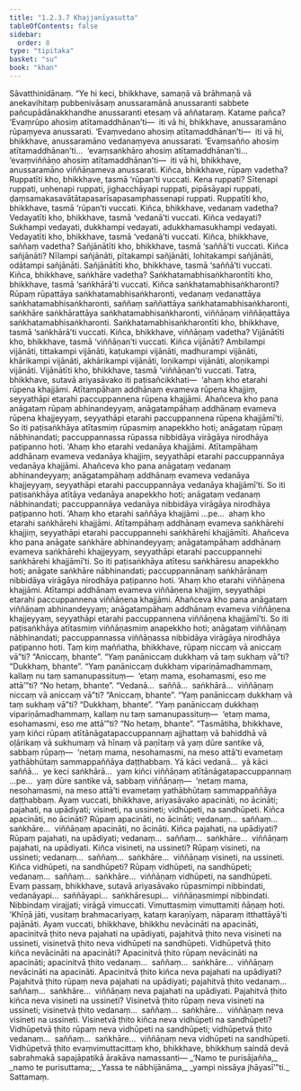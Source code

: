 ```yaml
---
title: "1.2.3.7 Khajjanīyasutta"
tableOfContents: false
sidebar:
  order: 8
type: "tipitaka"
basket: "su"
book: "khan"
---
```



<DynamicBreadcrumb />

<Division number="79" book="khan">

<Paragraph number="407" book="khan">
Sāvatthinidānaṃ. “Ye hi keci, bhikkhave, samaṇā vā brāhmaṇā vā anekavihitaṃ pubbenivāsaṃ anussaramānā anussaranti sabbete pañcupādānakkhandhe anussaranti etesaṃ vā aññataraṃ. Katame pañca? ‘Evaṃrūpo ahosiṃ atītamaddhānan’ti—  iti vā hi, bhikkhave, anussaramāno rūpaṃyeva anussarati. ‘Evaṃvedano ahosiṃ atītamaddhānan’ti—  iti vā hi, bhikkhave, anussaramāno vedanaṃyeva anussarati. ‘Evaṃsañño ahosiṃ atītamaddhānan’ti…  ‘evaṃsaṅkhāro ahosiṃ atītamaddhānan’ti…  ‘evaṃviññāṇo ahosiṃ atītamaddhānan’ti—  iti vā hi, bhikkhave, anussaramāno viññāṇameva anussarati.
</Paragraph>

<Paragraph number="408" book="khan">
Kiñca, bhikkhave, rūpaṃ vadetha? Ruppatīti kho, bhikkhave, tasmā ‘rūpan’ti vuccati. Kena ruppati? Sītenapi ruppati, uṇhenapi ruppati, jighacchāyapi ruppati, pipāsāyapi ruppati, ḍaṃsamakasavātātapasarīsapasamphassenapi ruppati. Ruppatīti kho, bhikkhave, tasmā ‘rūpan’ti vuccati.
</Paragraph>

<Paragraph number="409" book="khan">
Kiñca, bhikkhave, vedanaṃ vadetha? Vedayatīti kho, bhikkhave, tasmā ‘vedanā’ti vuccati. Kiñca vedayati? Sukhampi vedayati, dukkhampi vedayati, adukkhamasukhampi vedayati. Vedayatīti kho, bhikkhave, tasmā ‘vedanā’ti vuccati.
</Paragraph>

<Paragraph number="410" book="khan">
Kiñca, bhikkhave, saññaṃ vadetha? Sañjānātīti kho, bhikkhave, tasmā ‘saññā’ti vuccati. Kiñca sañjānāti? Nīlampi sañjānāti, pītakampi sañjānāti, lohitakampi sañjānāti, odātampi sañjānāti. Sañjānātīti kho, bhikkhave, tasmā ‘saññā’ti vuccati.
</Paragraph>

<Paragraph number="411" book="khan">
Kiñca, bhikkhave, saṅkhāre vadetha? Saṅkhatamabhisaṅkharontīti kho, bhikkhave, tasmā ‘saṅkhārā’ti vuccati. Kiñca saṅkhatamabhisaṅkharonti? Rūpaṃ rūpattāya saṅkhatamabhisaṅkharonti, vedanaṃ vedanattāya saṅkhatamabhisaṅkharonti, saññaṃ saññattāya saṅkhatamabhisaṅkharonti, saṅkhāre saṅkhārattāya saṅkhatamabhisaṅkharonti, viññāṇaṃ viññāṇattāya saṅkhatamabhisaṅkharonti. Saṅkhatamabhisaṅkharontīti kho, bhikkhave, tasmā ‘saṅkhārā’ti vuccati.
</Paragraph>

<Paragraph number="412" book="khan">
Kiñca, bhikkhave, viññāṇaṃ vadetha? Vijānātīti kho, bhikkhave, tasmā ‘viññāṇan’ti vuccati. Kiñca vijānāti? Ambilampi vijānāti, tittakampi vijānāti, kaṭukampi vijānāti, madhurampi vijānāti, khārikampi vijānāti, akhārikampi vijānāti, loṇikampi vijānāti, aloṇikampi vijānāti. Vijānātīti kho, bhikkhave, tasmā ‘viññāṇan’ti vuccati.
</Paragraph>

<Paragraph number="413" book="khan">
Tatra, bhikkhave, sutavā ariyasāvako iti paṭisañcikkhati—  ‘ahaṃ kho etarahi rūpena khajjāmi. Atītampāhaṃ addhānaṃ evameva rūpena khajjiṃ, seyyathāpi etarahi paccuppannena rūpena khajjāmi. Ahañceva kho pana anāgataṃ rūpaṃ abhinandeyyaṃ, anāgatampāhaṃ addhānaṃ evameva rūpena khajjeyyaṃ, seyyathāpi etarahi paccuppannena rūpena khajjāmī’ti. So iti paṭisaṅkhāya atītasmiṃ rūpasmiṃ anapekkho hoti; anāgataṃ rūpaṃ nābhinandati; paccuppannassa rūpassa nibbidāya virāgāya nirodhāya paṭipanno hoti.
</Paragraph>

<Paragraph number="414" book="khan">
‘Ahaṃ kho etarahi vedanāya khajjāmi. Atītampāhaṃ addhānaṃ evameva vedanāya khajjiṃ, seyyathāpi etarahi paccuppannāya vedanāya khajjāmi. Ahañceva kho pana anāgataṃ vedanaṃ abhinandeyyaṃ; anāgatampāhaṃ addhānaṃ evameva vedanāya khajjeyyaṃ, seyyathāpi etarahi paccuppannāya vedanāya khajjāmī’ti. So iti paṭisaṅkhāya atītāya vedanāya anapekkho hoti; anāgataṃ vedanaṃ nābhinandati; paccuppannāya vedanāya nibbidāya virāgāya nirodhāya paṭipanno hoti.
</Paragraph>

<Paragraph number="415" book="khan">
‘Ahaṃ kho etarahi saññāya khajjāmi …pe…  ahaṃ kho etarahi saṅkhārehi khajjāmi. Atītampāhaṃ addhānaṃ evameva saṅkhārehi khajjiṃ, seyyathāpi etarahi paccuppannehi saṅkhārehi khajjāmīti. Ahañceva kho pana anāgate saṅkhāre abhinandeyyaṃ; anāgatampāhaṃ addhānaṃ evameva saṅkhārehi khajjeyyaṃ, seyyathāpi etarahi paccuppannehi saṅkhārehi khajjāmī’ti. So iti paṭisaṅkhāya atītesu saṅkhāresu anapekkho hoti; anāgate saṅkhāre nābhinandati; paccuppannānaṃ saṅkhārānaṃ nibbidāya virāgāya nirodhāya paṭipanno hoti.
</Paragraph>

<Paragraph number="416" book="khan">
‘Ahaṃ kho etarahi viññāṇena khajjāmi. Atītampi addhānaṃ evameva viññāṇena khajjiṃ, seyyathāpi etarahi paccuppannena viññāṇena khajjāmi. Ahañceva kho pana anāgataṃ viññāṇaṃ abhinandeyyaṃ; anāgatampāhaṃ addhānaṃ evameva viññāṇena khajjeyyaṃ, seyyathāpi etarahi paccuppannena viññāṇena khajjāmī’ti. So iti paṭisaṅkhāya atītasmiṃ viññāṇasmiṃ anapekkho hoti; anāgataṃ viññāṇaṃ nābhinandati; paccuppannassa viññāṇassa nibbidāya virāgāya nirodhāya paṭipanno hoti.
</Paragraph>

<Paragraph number="417" book="khan">
Taṃ kiṃ maññatha, bhikkhave, rūpaṃ niccaṃ vā aniccaṃ vā”ti? “Aniccaṃ, bhante”. “Yaṃ panāniccaṃ dukkhaṃ vā taṃ sukhaṃ vā”ti? “Dukkhaṃ, bhante”. “Yaṃ panāniccaṃ dukkhaṃ vipariṇāmadhammaṃ, kallaṃ nu taṃ samanupassituṃ—  ‘etaṃ mama, esohamasmi, eso me attā’”ti? “No hetaṃ, bhante”. “Vedanā…  saññā…  saṅkhārā…  viññāṇaṃ niccaṃ vā aniccaṃ vā”ti? “Aniccaṃ, bhante”. “Yaṃ panāniccaṃ dukkhaṃ vā taṃ sukhaṃ vā”ti? “Dukkhaṃ, bhante”. “Yaṃ panāniccaṃ dukkhaṃ vipariṇāmadhammaṃ, kallaṃ nu taṃ samanupassituṃ—  ‘etaṃ mama, esohamasmi, eso me attā’”ti? “No hetaṃ, bhante”. “Tasmātiha, bhikkhave, yaṃ kiñci rūpaṃ atītānāgatapaccuppannaṃ ajjhattaṃ vā bahiddhā vā oḷārikaṃ vā sukhumaṃ vā hīnaṃ vā paṇītaṃ vā yaṃ dūre santike vā, sabbaṃ rūpaṃ—  ‘netaṃ mama, nesohamasmi, na meso attā’ti evametaṃ yathābhūtaṃ sammappaññāya daṭṭhabbaṃ. Yā kāci vedanā…  yā kāci saññā…  ye keci saṅkhārā…  yaṃ kiñci viññāṇaṃ atītānāgatapaccuppannaṃ …pe…  yaṃ dūre santike vā, sabbaṃ viññāṇaṃ—  ‘netaṃ mama, nesohamasmi, na meso attā’ti evametaṃ yathābhūtaṃ sammappaññāya daṭṭhabbaṃ.
</Paragraph>

<Paragraph number="418" book="khan">
Ayaṃ vuccati, bhikkhave, ariyasāvako apacināti, no ācināti; pajahati, na upādiyati; visineti, na ussineti; vidhūpeti, na sandhūpeti. Kiñca apacināti, no ācināti? Rūpaṃ apacināti, no ācināti; vedanaṃ…  saññaṃ…  saṅkhāre…  viññāṇaṃ apacināti, no ācināti. Kiñca pajahati, na upādiyati? Rūpaṃ pajahati, na upādiyati; vedanaṃ…  saññaṃ…  saṅkhāre…  viññāṇaṃ pajahati, na upādiyati. Kiñca visineti, na ussineti? Rūpaṃ visineti, na ussineti; vedanaṃ…  saññaṃ…  saṅkhāre…  viññāṇaṃ visineti, na ussineti. Kiñca vidhūpeti, na sandhūpeti? Rūpaṃ vidhūpeti, na sandhūpeti; vedanaṃ…  saññaṃ…  saṅkhāre…  viññāṇaṃ vidhūpeti, na sandhūpeti.
</Paragraph>

<Paragraph number="419" book="khan">
Evaṃ passaṃ, bhikkhave, sutavā ariyasāvako rūpasmimpi nibbindati, vedanāyapi…  saññāyapi…  saṅkhāresupi…  viññāṇasmimpi nibbindati. Nibbindaṃ virajjati; virāgā vimuccati. Vimuttasmiṃ vimuttamiti ñāṇaṃ hoti. ‘Khīṇā jāti, vusitaṃ brahmacariyaṃ, kataṃ karaṇīyaṃ, nāparaṃ itthattāyā’ti pajānāti.
</Paragraph>

<Paragraph number="420" book="khan">
Ayaṃ vuccati, bhikkhave, bhikkhu nevācināti na apacināti, apacinitvā ṭhito neva pajahati na upādiyati, pajahitvā ṭhito neva visineti na ussineti, visinetvā ṭhito neva vidhūpeti na sandhūpeti. Vidhūpetvā ṭhito kiñca nevācināti na apacināti? Apacinitvā ṭhito rūpaṃ nevācināti na apacināti; apacinitvā ṭhito vedanaṃ…  saññaṃ…  saṅkhāre…  viññāṇaṃ nevācināti na apacināti. Apacinitvā ṭhito kiñca neva pajahati na upādiyati? Pajahitvā ṭhito rūpaṃ neva pajahati na upādiyati; pajahitvā ṭhito vedanaṃ…  saññaṃ…  saṅkhāre…  viññāṇaṃ neva pajahati na upādiyati. Pajahitvā ṭhito kiñca neva visineti na ussineti? Visinetvā ṭhito rūpaṃ neva visineti na ussineti; visinetvā ṭhito vedanaṃ…  saññaṃ…  saṅkhāre…  viññāṇaṃ neva visineti na ussineti. Visinetvā ṭhito kiñca neva vidhūpeti na sandhūpeti? Vidhūpetvā ṭhito rūpaṃ neva vidhūpeti na sandhūpeti; vidhūpetvā ṭhito vedanaṃ…  saññaṃ…  saṅkhāre…  viññāṇaṃ neva vidhūpeti na sandhūpeti. Vidhūpetvā ṭhito evaṃvimuttacittaṃ kho, bhikkhave, bhikkhuṃ saindā devā sabrahmakā sapajāpatikā ārakāva namassanti—
</Paragraph>

<Paragraph number="421" type="verses" book="khan">
_‘Namo te purisājañña,_  
_namo te purisuttama;_  
_Yassa te nābhijānāma,_  
_yampi nissāya jhāyasī’”ti._  


</Paragraph>
</Division>

<Paragraph number="422" type="center" book="khan">
Sattamaṃ.
</Paragraph>